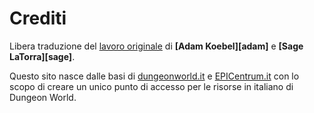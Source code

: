 # Crediti

Libera traduzione del [lavoro originale](https://www.book.dwgazetteer.com) di **[Adam Koebel][adam]** e **[Sage LaTorra][sage]**.

Questo sito nasce dalle basi di [dungeonworld.it](https://www.dungeonworld.it) e [EPICentrum.it](https://www.epicentrum.it) con lo scopo di creare un unico punto di accesso per le risorse in italiano di Dungeon World.